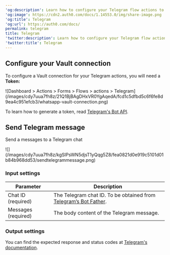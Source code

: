 ---
'og:description': Learn how to configure your Telegram flow actions to send messages.
'og:image': https://cdn2.auth0.com/docs/1.14553.0/img/share-image.png
'og:title': Telegram
'og:url': https://auth0.com/docs/
permalink: telegram
title: Telegram
'twitter:description': Learn how to configure your Telegram flow actions to send messages.
'twitter:title': Telegram
---
## Configure your Vault connection

To configure a Vault connection for your Telegram actions, you will need a **Token:**

<Frame>![Dashboard > Actions > Forms > Flows > actions > Telegram](/images/cdy7uua7fh8z/21Q1BjBAgDHxVR0YgAqedA/fcd1c5dfbd5c6f6fe8d9ea4c951efcb3/whatsapp-vault-connection.png)</Frame>

To learn how to generate a token, read [Telegram's Bot API](https://core.telegram.org/#bot-api).

## Send Telegram message

Send a messages to a Telegram chat

<Frame>![](/images/cdy7uua7fh8z/kgSIPsWN5djsT1yQqg5Z8/fea0821d0e919c5101d01b84b968dd53/sendtelegrammessage.png)</Frame>

### Input settings

<table class="table">
<thead>
<tr>
<th><b>Parameter</b></th>
<th><b>Description</b></th>
</tr>
</thead>
<tbody>
<tr>
<td>Chat ID (required)</td>
<td>The Telegram chat ID. To be obtained from <a href="https://core.telegram.org/bots">Telegram’s Bot Father</a>.</td>
</tr>
<tr>
<td>Messages (required)</td>
<td>The body content of the Telegram message.</td>
</tr>
</tbody>
</table>

### Output settings

You can find the expected response and status codes at [Telegram's documentation](https://core.telegram.org/method/messages.sendMessage).